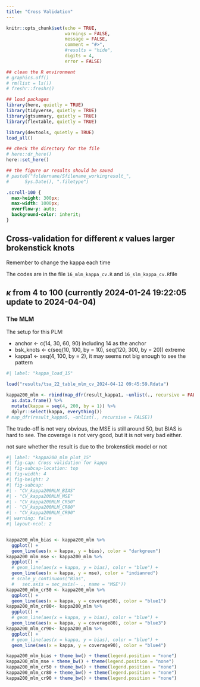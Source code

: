 ```yaml
---
title: "Cross Validation"
---
```


```r
knitr::opts_chunk$set(echo = TRUE,
                      warnings = FALSE,
                      message = FALSE,
                      comment = "#>",
                      #results = "hide",
                      digits = 4,
                      error = FALSE)

## clean the R environment
# graphics.off()
# rm(list = ls())
# freshr::freshr()

## load packages
library(here, quietly = TRUE)
library(tidyverse, quietly = TRUE)
library(gtsummary, quietly = TRUE)
library(flextable, quietly = TRUE)

library(devtools, quietly = TRUE)
load_all()

## check the directory for the file
# here::dr_here()
here::set_here()

## the figure or results should be saved 
# paste0("foldername/Sfilename_workingresult_", 
#      Sys.Date(), ".filetype")
```

```css
.scroll-100 {
  max-height: 300px;
  max-width: 1000px;
  overflow-y: auto;
  background-color: inherit;
}
```

## Cross-validation for different $\kappa$ values larger brokenstick knots

Remember to change the kappa each time

The codes are in the file `16_mlm_kappa_cv.R` and `16_slm_kappa_cv.R`file

## $\kappa$ from 4 to 100 (currently 2024-01-24 19:22:05 update to 2024-04-04)

### The MLM

The setup for this PLM:

-   anchor \<- c(14, 30, 60, 90) including 14 as the anchor
-   bsk_knots \<- c(seq(10, 100, by = 10), seq(120, 300, by = 20)) extreme
-   kappa1 \<- seq(4, 100, by = 2), it may seems not big enough to see the pattern

```r
#| label: "kappa_load_15"

load("results/tsa_22_table_mlm_cv_2024-04-12 09:45:59.Rdata")

kappa200_mlm <- rbind(map_dfr(result_kappa1, ~unlist(., recursive = FALSE))) %>%
  as.data.frame() %>%
  mutate(kappa = seq(4, 200, by = 1)) %>%
  dplyr::select(kappa, everything())
# map_dfr(result_kappa5, ~unlist(., recursive = FALSE))
```

The trade-off is not very obvious, the MSE is still around 50, but BIAS is hard to see. The coverage is not very good, but it is not very bad either.

not sure whether the result is due to the brokenstick model or not

```r
#| label: "kappa200_mlm plot_15"
#| fig-cap: Cross validation for kappa
#| fig-subcap-location: top
#| fig-width: 4
#| fig-height: 2
#| fig-subcap:
#| - "CV_kappa200MLM_BIAS"
#| - "CV_kappa200MLM_MSE"
#| - "CV_kappa200MLM_CR50"
#| - "CV_kappa200MLM_CR80"
#| - "CV_kappa200MLM_CR90"
#| warning: false
#| layout-ncol: 2


kappa200_mlm_bias <- kappa200_mlm %>%
  ggplot() +
  geom_line(aes(x = kappa, y = bias), color = "darkgreen") 
kappa200_mlm_mse <- kappa200_mlm %>%
  ggplot() +
  # geom_line(aes(x = kappa, y = bias), color = "blue") +
  geom_line(aes(x = kappa, y = mse), color = "indianred") 
  # scale_y_continuous("Bias", 
  #   sec.axis = sec_axis(~ ., name = "MSE"))
kappa200_mlm_cr50 <- kappa200_mlm %>%
  ggplot() +
  geom_line(aes(x = kappa, y = coverage50), color = "blue1") 
kappa200_mlm_cr80<- kappa200_mlm %>%
  ggplot() +
  # geom_line(aes(x = kappa, y = bias), color = "blue") +
  geom_line(aes(x = kappa, y = coverage80), color = "blue3") 
kappa200_mlm_cr90<- kappa200_mlm %>%
  ggplot() +
  # geom_line(aes(x = kappa, y = bias), color = "blue") +
  geom_line(aes(x = kappa, y = coverage90), color = "blue4")

kappa200_mlm_bias + theme_bw() + theme(legend.position = "none")
kappa200_mlm_mse + theme_bw() + theme(legend.position = "none")
kappa200_mlm_cr50 + theme_bw() + theme(legend.position = "none")
kappa200_mlm_cr80 + theme_bw() + theme(legend.position = "none")
kappa200_mlm_cr90 + theme_bw() + theme(legend.position = "none")

```
